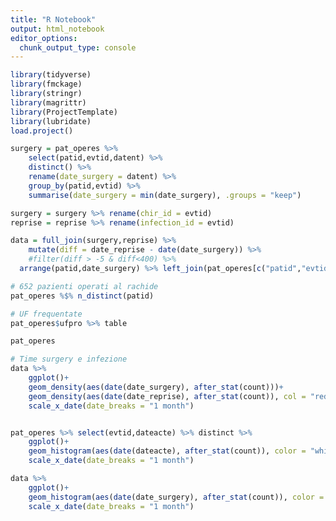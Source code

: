 ```yaml
---
title: "R Notebook"
output: html_notebook
editor_options: 
  chunk_output_type: console
---
```


```r
library(tidyverse)
library(fmckage)
library(stringr)
library(magrittr)
library(ProjectTemplate)
library(lubridate)
load.project()

```

```r
surgery = pat_operes %>% 
    select(patid,evtid,datent) %>% 
    distinct() %>% 
    rename(date_surgery = datent) %>% 
    group_by(patid,evtid) %>% 
    summarise(date_surgery = min(date_surgery), .groups = "keep")

surgery = surgery %>% rename(chir_id = evtid)
reprise = reprise %>% rename(infection_id = evtid)

data = full_join(surgery,reprise) %>%
    mutate(diff = date_reprise - date(date_surgery)) %>%
    #filter(diff > -5 & diff<400) %>% 
  arrange(patid,date_surgery) %>% left_join(pat_operes[c("patid","evtid","implant","infection")], by = c("patid", "chir_id" = "evtid")) %>% distinct
```

```r

# 652 pazienti operati al rachide
pat_operes %$% n_distinct(patid)

# UF frequentate
pat_operes$ufpro %>% table

pat_operes

# Time surgery e infezione
data %>% 
    ggplot()+
    geom_density(aes(date(date_surgery), after_stat(count)))+
    geom_density(aes(date(date_reprise), after_stat(count)), col = "red")+
    scale_x_date(date_breaks = "1 month")


pat_operes %>% select(evtid,dateacte) %>% distinct %>% 
    ggplot()+
    geom_histogram(aes(date(dateacte), after_stat(count)), color = "white", binwidth = 7)+ 
    scale_x_date(date_breaks = "1 month")

data %>% 
    ggplot()+
    geom_histogram(aes(date(date_surgery), after_stat(count)), color = "white", binwidth = 7)+ 
    scale_x_date(date_breaks = "1 month")

```

